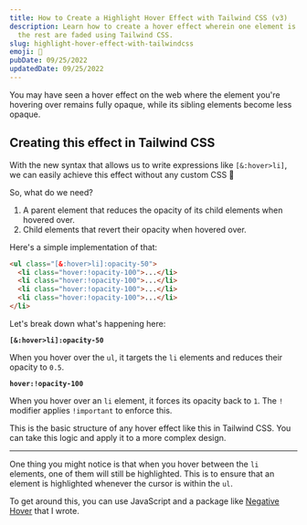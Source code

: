 ```yaml
---
title: How to Create a Highlight Hover Effect with Tailwind CSS (v3)
description: Learn how to create a hover effect wherein one element is highlighted while
  the rest are faded using Tailwind CSS.
slug: highlight-hover-effect-with-tailwindcss
emoji: 🔦
pubDate: 09/25/2022
updatedDate: 09/25/2022
---
```



<BaseAd />

You may have seen a hover effect on the web where the element you're hovering
over remains fully opaque, while its sibling elements become less opaque.

## Creating this effect in Tailwind CSS

With the new syntax that allows us to write expressions like `[&:hover>li]`, we
can easily achieve this effect without any custom CSS 🎉

So, what do we need?

1. A parent element that reduces the opacity of its child elements when hovered
   over.
2. Child elements that revert their opacity when hovered over.

Here's a simple implementation of that:

```html
<ul class="[&:hover>li]:opacity-50">
  <li class="hover:!opacity-100">...</li>
  <li class="hover:!opacity-100">...</li>
  <li class="hover:!opacity-100">...</li>
  <li class="hover:!opacity-100">...</li>
</li>
```

Let's break down what's happening here:

**`[&:hover>li]:opacity-50`**

When you hover over the `ul`, it targets the `li` elements and reduces their
opacity to `0.5`.

**`hover:!opacity-100`**

When you hover over an `li` element, it forces its opacity back to `1`. The `!`
modifier applies `!important` to enforce this.

This is the basic structure of any hover effect like this in Tailwind CSS. You
can take this logic and apply it to a more complex design.

---

One thing you might notice is that when you hover between the `li` elements, one
of them will still be highlighted. This is to ensure that an element is
highlighted whenever the cursor is within the `ul`.

To get around this, you can use JavaScript and a package like
[Negative Hover](https://github.com/markmead/negative-hover) that I wrote.
